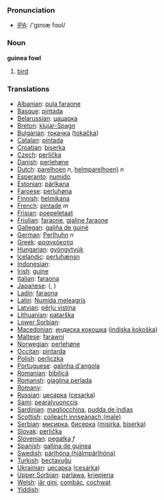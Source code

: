 === Pronunciation ===
*[[w:IPA|IPA]]: /'gɪnɪæ fɑʊl/

=== Noun ===

'''guinea fowl'''

# [[bird]]

=== Translations ===

*[[Albanian]]: [[pula faraone]]
*[[Basque]]: [[pintada]]
*[[Belarussian]]: [[цацарка]]
*[[Breton]]: [[klujar-Spagn]]
*[[Bulgarian]]: [[токачка]] ([[tokačka]])
*[[Catalan]]: [[pintada]]
*[[Croatian]]: [[biserka]]
*[[Czech]]: [[perlička]]
*[[Danish]]: [[perlehøne]]
*[[Dutch]]: [[parelhoen]] ''n'', [[helmparelhoen)]] ''n''
*[[Esperanto]]: [[numido]]
*[[Estonian]]: [[pärlkana]]
*[[Faroese]]: [[perluhøna]]
*[[Finnish]]: [[helmikana]]
*[[French]]: [[pintade]] ''m''
*[[Frisian]]: [[poepeletaat]]
*[[Friulian]]: [[faraone]], [[gjaline faraone]]
*[[Gallegan]]: [[galiña de guiné]]
*[[German]]: [[Perlhuhn]] ''n''
*[[Greek]]: [[φραγκόκοτα]] '' ''
*[[Hungarian]]: [[gyöngytyúk]]
*[[Icelandic]]: [[perluhænsn]]
*[[Indonesian]]: [[]]
*[[Irish]]: [[guine]]
*[[Italian]]: [[faraona]] '' ''
*[[Japanese]]: [[]] ([[]], )
*[[Ladin]]: [[faraona]]
*[[Latin]]: [[Numida meleagris]] '' ''
*[[Latvian]]: [[pērļu vistiņa]]
*[[Lithuanian]]: [[patarška]]
*[[Lower Sorbian]]: [[]]
*[[Macedonian]]: [[индиcкa кoкoшкa]] ([[indiska kokoška]])
*[[Maltese]]: [[farawni]]
*[[Norwegian]]: [[perlehøne]]
*[[Occitan]]: [[pintarda]]
*[[Polish]]: [[perliczka]] '' ''
*[[Portuguese]]: [[galinha d'angola]]
*[[Romanian]]: [[bibilică]]
*[[Romansh]]: [[giaglina perlada]]
*[[Romany]]: [[]]
*[[Russian]]: [[цесарка]] ([[cesarka]]) '' ''
*[[Sami]]: [[pearalvuonccis]]
*[[Sardinian]]: [[magliocchina]], [[pudda de ìndias]]
*[[Scottish]]: [[coileach innseanach (male)]]
*[[Serbian]]: [[мисирка]], [[бисерка]] ([[misirka]], [[biserka]])
*[[Slovak]]: [[perlička]]
*[[Slovenian]]: [[pegatka]] ''f''
*[[Spanish]]: [[gallina de guinea]] '' ''
*[[Swedish]]: [[pärlhöna (hjälmpärlhöna)]]
*[[Turkish]]: [[beçtavuğu]]
*[[Ukrainian]]: [[цесарка]] ([[cesarka]])
*[[Upper Sorbian]]: [[parlawa]], [[krjepjena]]
*[[Welsh]]: [[iâr gini]], [[combác]], [[cochwat]]
*[[Yiddish]]: [[]]